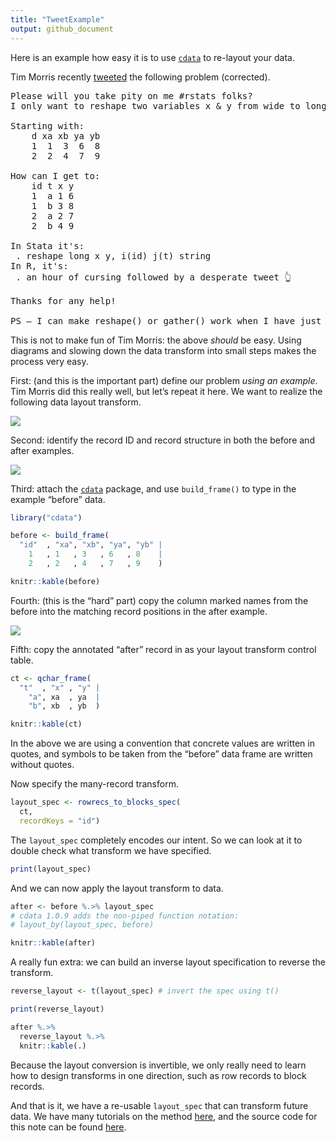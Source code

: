 ```yaml
---
title: "TweetExample"
output: github_document
---
```


Here is an example how easy it is to use [`cdata`](https://github.com/WinVector/cdata) to re-layout your data.

Tim Morris recently [tweeted](https://twitter.com/WinVectorLLC/status/1117797504920080384) the following problem (corrected).

<pre>
Please will you take pity on me #rstats folks?
I only want to reshape two variables x & y from wide to long!

Starting with:
    d xa xb ya yb
    1  1  3  6  8
    2  2  4  7  9

How can I get to:
    id t x y
    1  a 1 6
    1  b 3 8
    2  a 2 7
    2  b 4 9
    
In Stata it's:
 . reshape long x y, i(id) j(t) string
In R, it's:
 . an hour of cursing followed by a desperate tweet 👆

Thanks for any help!

PS – I can make reshape() or gather() work when I have just x or just y.
</pre>


This is not to make fun of Tim Morris: the above *should* be easy.  Using diagrams and slowing down the data transform into small steps makes the process very easy.

First: (and this is the important part) define our problem *using an example*.  Tim Morris did this really well, but let's repeat it here.  We want to realize the following data layout transform.

![](tw.png)

Second: identify the record ID and record structure in both the before and after examples.

![](tw2.png)

Third: attach the [`cdata`](https://github.com/WinVector/cdata) package, and use `build_frame()` to type in the example "before" data.

```r
library("cdata")

before <- build_frame(
  "id"  , "xa", "xb", "ya", "yb" |
    1   , 1   , 3   , 6   , 8    |
    2   , 2   , 4   , 7   , 9    )

knitr::kable(before)
```

Fourth: (this is the "hard" part) copy the column marked names from the before into the matching record positions in the after example.

![](tw3.png)

Fifth: copy the annotated "after" record in as your layout transform control table.


```r
ct <- qchar_frame(
  "t"  , "x" , "y" |
    "a", xa  , ya  |
    "b", xb  , yb  )

knitr::kable(ct)
```

In the above we are using a convention that concrete values are written in quotes, and symbols to be taken from the "before" data frame are written without quotes.

Now specify the many-record transform.

```r
layout_spec <- rowrecs_to_blocks_spec(
  ct,
  recordKeys = "id")
```

The `layout_spec` completely encodes our intent.  So we can look at it to double check what transform we have specified.

```r
print(layout_spec)
```

And we can now apply the layout transform to data.

```r
after <- before %.>% layout_spec
# cdata 1.0.9 adds the non-piped function notation:
# layout_by(layout_spec, before)

knitr::kable(after)
```

A really fun extra: we can build an inverse layout specification to reverse the transform.

```r
reverse_layout <- t(layout_spec) # invert the spec using t()

print(reverse_layout)

after %.>% 
  reverse_layout %.>%
  knitr::kable(.)
```

Because the layout conversion is invertible, we only really need to learn how to design transforms in one direction, such as row records to block records.

And that is it, we have a re-usable `layout_spec` that can transform future data.  We have many tutorials on the method [here](https://winvector.github.io/cdata/), and the source code for this note can be found [here](https://github.com/WinVector/cdata/blob/master/extras/tw/TweetExample.Rmd).

